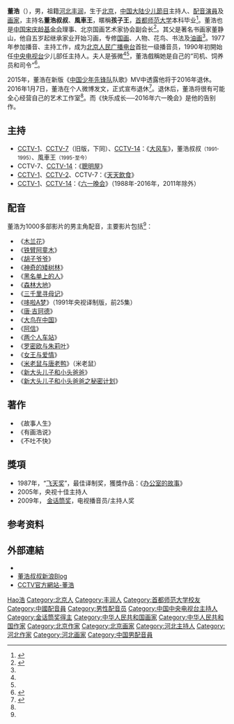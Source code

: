 {{Otheruses|other=名为董浩的政治人物|董浩 (1944年)}}
{{藝人
|姓名 = 董浩
|類型 = 節目主持
|圖片 = 
|圖片尺寸 = 
|圖片簡介 = 
|原名 = 董浩
|外文名 = 
|外文 =  
|羅馬拼音 = 
|英文名 = 
|暱稱 = 孩子王、米老鼠、胖叔叔、开心果、董嘟嘟、董浩叔叔、風車王<ref>{{cite web |title=朱军法国补办婚礼 央视男主播娇妻盘点 |url=http://www.xinhuanet.com/photo/2014-08/26/c_126919907_18.htm |website=新华网 |accessdate=2020-09-09}}</ref><ref name="lion " /><ref name="duck " />
|其他藝名 = 
|國籍 = {{CHN-MLD}}
|民族 = [[漢族|漢族]]
|籍貫 = [[河北省|河北省]][[唐山市|唐山市]][[丰润区|丰润区]]
|出生日期 = {{Birth year and age|1956}}
|出生地點 = {{CHN}}[[北京|北京]]
|逝世日期 = 
|逝世地點 = 
|職業 = 少儿節目[[主持人|主持人]]、[[配音員|配音員]]、[[画家|画家]]
|語言 = [[汉语|汉语]]
|三圍 = 
|教育程度 = [[首都师范大学|首都师范大学]]畢業
|宗教信仰 =
|配偶 = 张微<ref name="lion " >{{cite web |url=http://roll.sohu.com/20120308/n337080196.shtml |title=央视主持人妻子大揭秘 |publisher=搜狐网 |accessdate=2012-03-08 |work= |language=zh-cn |archive-date=2012-12-21 |archive-url=https://web.archive.org/web/20121221222730/http://roll.sohu.com/20120308/n337080196.shtml |dead-url=yes }}</ref><ref name="duck ">{{cite web|url=http://photo.gmw.cn/2012-03/09/content_3733396.htm|title=央视主持人妻子大揭秘|publisher=光明网|accessdate=2012-03-09|work=|language=zh-cn|deadurl=yes|archiveurl=https://web.archive.org/web/20120314202654/http://photo.gmw.cn/2012-03/09/content_3733396.htm|archivedate=2012-03-14}}</ref>
|兒女 = 董笑笑（女）
|父母 = 董静山（父）
|音樂類型 = 
|演奏樂器 = 
|出身地 = 
|出道作 = 《[[米老鼠|米老鼠]]》配音
|出道日期 = 1977年
|代表作 = [[中国中央电视台|央視]]《[[大风车|大风车]]》主持：董浩叔叔
|活躍年代 = 1977年至2016年
|唱片公司 = 
|經紀公司 = 
|網站 = 
|相關團體 = 
|獎項 = '''[[金话筒奖|金话筒奖]]'''<br>2009年 电视播音员/主持人奖
|IMDb = 
|現任成員 = 
|過往成員 = 
}}

'''董浩'''（{{bd|1956年|catIdx=D董}}），男，祖籍[[河北省|河北]][[丰润区|丰润]]，生于[[北京|北京]]，[[中国大陆|中国大陆]][[少儿|少儿]][[电视节目|節目]]主持人、[[配音演員|配音演員]]及[[画家|画家]]，主持名'''董浩叔叔'''、'''風車王'''，暱稱'''孩子王'''，[[首都师范大学|首都师范大学]]本科毕业<ref name="duck ">{{cite web|url=http://photo.gmw.cn/2012-03/09/content_3733396.htm|title=央视主持人妻子大揭秘|publisher=光明网|accessdate=2012-03-09|work=|language=zh-cn|deadurl=yes|archiveurl=https://web.archive.org/web/20120314202654/http://photo.gmw.cn/2012-03/09/content_3733396.htm|archivedate=2012-03-14}}</ref>。董浩也是[[中国宋庆龄基金会|中国宋庆龄基金会]]理事、北京国画艺术家协会副会长<ref name="退休">{{cite web |url=http://ent.qq.com/a/20150607/010057.htm#p=6 |title=董浩自曝明年将退休 旧照曝光浓眉大眼有气场 |publisher=人民网 |date=2015-06-07 |work= |language=zh-cn |access-date=2015-06-07 |archive-date=2016-10-11 |archive-url=https://web.archive.org/web/20161011204406/http://ent.qq.com/a/20150607/010057.htm#p=6 |dead-url=no }}</ref>。其父是著名书画家董静山，他自五岁起继承家业开始习画，专修[[国画|国画]]、人物、花鸟、书法及[[油画|油画]]<ref name="退休"/>。1977年参加播音、主持工作，成为[[北京人民广播电台|北京人民广播电台]]首批一级播音员，1990年初開始任[[中国中央电视台|中央电视台]]少儿部任主持人。夫人是張微<ref name="lion " /><ref name="duck " />，董浩戲稱她是自己的“司机、饲养员和司令”<ref>{{Cite web |url=http://www.sznews.com/n/ca332368.htm |title=董浩：老婆孩子热炕头 |access-date=2009-06-05 |archive-url=https://web.archive.org/web/20100713174429/http://www.sznews.com/n/ca332368.htm |archive-date=2010-07-13 |dead-url=yes }}</ref>。

2015年，董浩在新版《[[中国少年先锋队|中国少年先锋队]]队歌》MV中透露他将于2016年退休。2016年1月7日，董浩在个人微博发文，正式宣布退休<ref>{{cite news|url=http://news.ifeng.com/a/20160108/46991569_0.shtml|title=董浩叔叔宣布退休|publisher=凤凰网|newspaper=羊城晚报|accessdate=2016-01-08|date=2016-01-07|archive-date=2019-02-12|archive-url=https://web.archive.org/web/20190212131306/http://news.ifeng.com/a/20160108/46991569_0.shtml|dead-url=no}}</ref>。退休后，董浩将很有可能全心经营自己的艺术工作室<ref name="退休"/>。而《快乐成长──2016年六一晚会》是他的告别作。

== 主持 ==
* [[中国中央电视台综合频道|CCTV-1]]、[[中国中央电视台军事·农业频道|CCTV-7]]（旧版，下同）、[[中国中央电视台少儿频道|CCTV-14]]：《[[大风车|大风车]]》，董浩叔叔<small>（1991-1995）</small>、風車王<small>（1995-至今）</small>
*CCTV-7、[[中国中央电视台少儿频道|CCTV-14]]：《[[聰明屋|聰明屋]]》
* [[中国中央电视台综合频道|CCTV-1]]、[[中国中央电视台财经频道|CCTV-2]]、CCTV-7：《[[天天飲食|天天飲食]]》
* [[中国中央电视台综合频道|CCTV-1]]、[[中国中央电视台少儿频道|CCTV-14]]：《[[六一晚会|六一晚会]]》（1988年-2016年，2011年除外）

== 配音 ==
董浩为1000多部影片的男主角配音，主要影片包括<ref name="退休"/>：
*《[[木兰花_(电影)|木兰花]]》
*《[[铁臂阿童木|铁臂阿童木]]》
*《[[胡子爷爷|胡子爷爷]]》
*《[[神奇的矮树林|神奇的矮树林]]》
*《[[黑名单上的人|黑名单上的人]]》
*《[[森林大地|森林大地]]》
*《[[萬里尋親記|三千里寻母记]]》
*《[[哆啦A梦|哆啦A梦]]》（1991年央视译制版，前25集）
*《[[唐·吉珂德|唐·吉珂德]]》
*《[[大鸟在中国|大鸟在中国]]》
*《[[阿信|阿信]]》
*《[[两个人车站|两个人车站]]》
*《[[罗密欧与朱莉叶|罗密欧与朱莉叶]]》
*《[[女王与爱情|女王与爱情]]》
*《[[米老鼠与唐老鸭|米老鼠与唐老鸭]]》（米老鼠）
*《[[大头儿子和小头爸爸|新大头儿子和小头爸爸]]》
*《[[新大头儿子和小头爸爸之秘密计划|新大头儿子和小头爸爸之秘密计划]]》

== 著作 ==
* 《故事人生》
* 《有画浩说》
* 《不吐不快》

== 獎項 ==
* 1987年，“[[飞天奖|飞天奖]]”，最佳译制奖，獲獎作品：《[[办公室的故事|办公室的故事]]》
* 2005年，央视十佳主持人
* 2009年， [[金话筒奖|金话筒奖]]，电视播音员/主持人奖

== 参考资料 ==
{{Reflist}}

== 外部連結 ==
*{{weibo|5643723331|董浩叔叔爱书画}}
* [http://blog.sina.com.cn/donghaoshushu 董浩叔叔新浪Blog]{{Wayback|url=http://blog.sina.com.cn/donghaoshushu |date=20190703064324 }}
* [https://web.archive.org/web/20090427104126/http://space.tv.cctv.com/podcast/donghao CCTV官方網站-董浩]

{{声临其境}}

{{Authority control}}
{{DEFAULTSORT:Dong董}}
[[Category:董姓|Hao浩]]
[[Category:北京人|Category:北京人]]
[[Category:丰润人|Category:丰润人]]
[[Category:首都师范大学校友|Category:首都师范大学校友]]
[[Category:中國配音員|Category:中國配音員]]
[[Category:男性配音员|Category:男性配音员]]
[[Category:中国中央电视台主持人|Category:中国中央电视台主持人]]
[[Category:金话筒奖得主|Category:金话筒奖得主]]
[[Category:中华人民共和国画家|Category:中华人民共和国画家]]
[[Category:中华人民共和国作家|Category:中华人民共和国作家]]
[[Category:北京作家|Category:北京作家]]
[[Category:北京画家|Category:北京画家]]
[[Category:河北主持人|Category:河北主持人]]
[[Category:河北作家|Category:河北作家]]
[[Category:河北画家|Category:河北画家]]
[[Category:中国男配音員|Category:中国男配音員]]